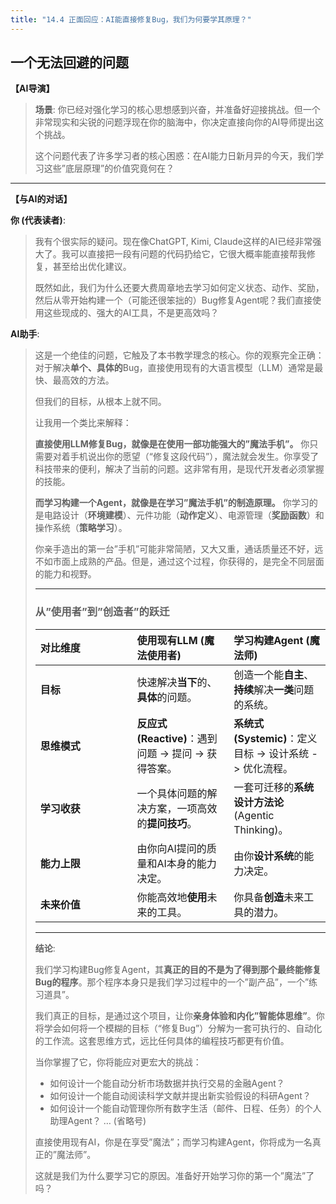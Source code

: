 ```yaml
---
title: "14.4 正面回应：AI能直接修复Bug，我们为何要学其原理？"
---
```


## 一个无法回避的问题

**【AI导演】**

> **场景**: 你已经对强化学习的核心思想感到兴奋，并准备好迎接挑战。但一个非常现实和尖锐的问题浮现在你的脑海中，你决定直接向你的AI导师提出这个挑战。
>
> 这个问题代表了许多学习者的核心困惑：在AI能力日新月异的今天，我们学习这些"底层原理"的价值究竟何在？

---

**【与AI的对话】**

**你 (代表读者)**:

> 我有个很实际的疑问。现在像ChatGPT, Kimi, Claude这样的AI已经非常强大了。我可以直接把一段有问题的代码扔给它，它很大概率能直接帮我修复，甚至给出优化建议。
>
> 既然如此，我们为什么还要大费周章地去学习如何定义状态、动作、奖励，然后从零开始构建一个（可能还很笨拙的）Bug修复Agent呢？我们直接使用这些现成的、强大的AI工具，不是更高效吗？

**AI助手**:

> 这是一个绝佳的问题，它触及了本书教学理念的核心。你的观察完全正确：对于解决**单个、具体的**Bug，直接使用现有的大语言模型（LLM）通常是最快、最高效的方法。
>
> 但我们的目标，从根本上就不同。
>
> 让我用一个类比来解释：
>
> **直接使用LLM修复Bug，就像是在使用一部功能强大的"魔法手机"。** 你只需要对着手机说出你的愿望（"修复这段代码"），魔法就会发生。你享受了科技带来的便利，解决了当前的问题。这非常有用，是现代开发者必须掌握的技能。
>
> **而学习构建一个Agent，就像是在学习"魔法手机"的制造原理。** 你学习的是电路设计（**环境建模**）、元件功能（**动作定义**）、电源管理（**奖励函数**）和操作系统（**策略学习**）。
>
> 你亲手造出的第一台"手机"可能非常简陋，又大又重，通话质量还不好，远不如市面上成熟的产品。但是，通过这个过程，你获得的，是完全不同层面的能力和视野。
>
> ---
>
> ### 从"使用者"到"创造者"的跃迁
>
> | 对比维度 | **使用现有LLM (魔法使用者)** | **学习构建Agent (魔法师)** |
> | :--- | :--- | :--- |
> | **目标** | 快速解决**当下**的、**具体**的问题。 | 创造一个能**自主**、**持续**解决**一类**问题的系统。 |
> | **思维模式**| **反应式 (Reactive)**：遇到问题 -> 提问 -> 获得答案。 | **系统式 (Systemic)**：定义目标 -> 设计系统 -> 优化流程。 |
> | **学习收获**| 一个具体问题的解决方案，一项高效的**提问技巧**。 | 一套可迁移的**系统设计方法论** (Agentic Thinking)。 |
> | **能力上限**| 由你向AI提问的质量和AI本身的能力决定。 | 由你**设计系统**的能力决定。 |
> | **未来价值**| 你能高效地**使用**未来的工具。 | 你具备**创造**未来工具的潜力。 |
>
> ---
>
> **结论**:
>
> 我们学习构建Bug修复Agent，其**真正的目的不是为了得到那个最终能修复Bug的程序**。那个程序本身只是我们学习过程中的一个"副产品"，一个"练习道具"。
>
> 我们真正的目标，是通过这个项目，让你**亲身体验和内化"智能体思维"**。你将学会如何将一个模糊的目标（"修复Bug"）分解为一套可执行的、自动化的工作流。这套思维方式，远比任何具体的编程技巧都更有价值。
>
> 当你掌握了它，你将能应对更宏大的挑战：
>
> -   如何设计一个能自动分析市场数据并执行交易的金融Agent？
> -   如何设计一个能自动阅读科学文献并提出新实验假设的科研Agent？
> -   如何设计一个能自动管理你所有数字生活（邮件、日程、任务）的个人助理Agent？
... (省略号)
>
> 直接使用现有AI，你是在享受"魔法"；而学习构建Agent，你将成为一名真正的"魔法师"。
>
> 这就是我们为什么要学习它的原因。准备好开始学习你的第一个"魔法"了吗？ 